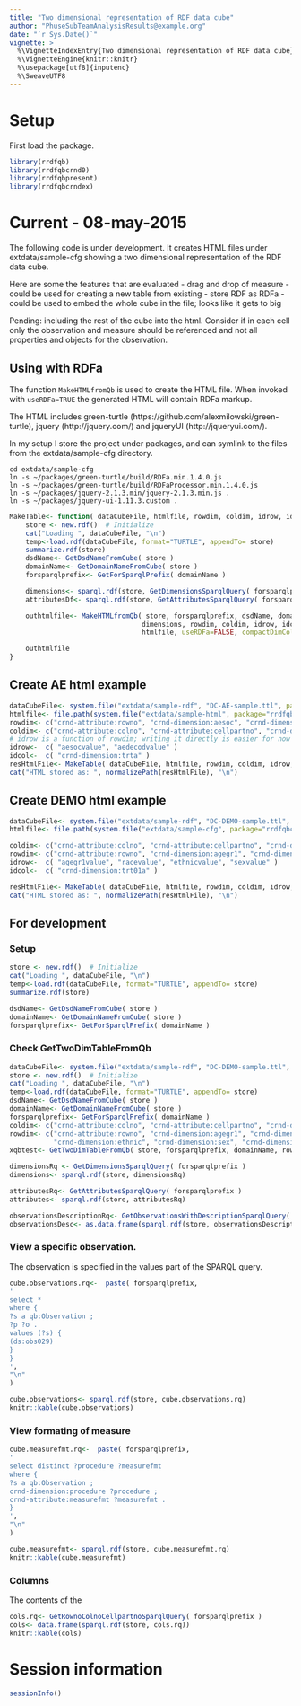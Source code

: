 ```yaml
---
title: "Two dimensional representation of RDF data cube"
author: "PhuseSubTeamAnalysisResults@example.org"
date: "`r Sys.Date()`"
vignette: >
  %\VignetteIndexEntry{Two dimensional representation of RDF data cube}
  %\VignetteEngine{knitr::knitr}
  %\usepackage[utf8]{inputenc}
  %\SweaveUTF8
---
```


# Setup

First load the package.
```r
library(rrdfqb)
library(rrdfqbcrnd0)
library(rrdfqbpresent)
library(rrdfqbcrndex)
```


# Current - 08-may-2015

The following code is under development. It creates HTML files
under extdata/sample-cfg showing a two dimensional representation
of the RDF data cube.

Here are some the features that are evaluated
- drag and drop of measure - could be used for creating a new table from existing
- store RDF as RDFa - could be used to embed the whole cube in the file; looks like it gets to big

Pending: including the rest of the cube into the
html. Consider if in each cell only the observation and measure should
be referenced and not all properties and objects for the observation.


## Using with RDFa

The function `MakeHTMLfromQb` is used to create the HTML file. When invoked with `useRDFa=TRUE` the generated HTML will contain RDFa markup.

The HTML includes green-turtle
(https://github.com/alexmilowski/green-turtle), jquery
(http://jquery.com/) and jqueryUI (http://jqueryui.com/).

In my setup I store the project under packages, and can symlink to the
files from the extdata/sample-cfg directory.

    cd extdata/sample-cfg
    ln -s ~/packages/green-turtle/build/RDFa.min.1.4.0.js 
    ln -s ~/packages/green-turtle/build/RDFaProcessor.min.1.4.0.js 
    ln -s ~/packages/jquery-2.1.3.min/jquery-2.1.3.min.js .
    ln -s ~/packages/jquery-ui-1.11.3.custom .


```r
MakeTable<- function( dataCubeFile, htmlfile, rowdim, coldim, idrow, idcol ) {
    store <- new.rdf()  # Initialize
    cat("Loading ", dataCubeFile, "\n")
    temp<-load.rdf(dataCubeFile, format="TURTLE", appendTo= store)
    summarize.rdf(store)
    dsdName<- GetDsdNameFromCube( store )
    domainName<- GetDomainNameFromCube( store )
    forsparqlprefix<- GetForSparqlPrefix( domainName )

    dimensions<- sparql.rdf(store, GetDimensionsSparqlQuery( forsparqlprefix ) )
    attributesDf<- sparql.rdf(store, GetAttributesSparqlQuery( forsparqlprefix ))

    outhtmlfile<- MakeHTMLfromQb( store, forsparqlprefix, dsdName, domainName,
                                 dimensions, rowdim, coldim, idrow, idcol,
                                 htmlfile, useRDFa=FALSE, compactDimColumns=FALSE)

    outhtmlfile
}

```

## Create AE html example

```r
dataCubeFile<- system.file("extdata/sample-rdf", "DC-AE-sample.ttl", package="rrdfqbcrndex")
htmlfile<- file.path(system.file("extdata/sample-html", package="rrdfqbpresent"), "DC-AE-sample.html")
rowdim<- c("crnd-attribute:rowno", "crnd-dimension:aesoc", "crnd-dimension:aedecod" )
coldim<- c("crnd-attribute:colno", "crnd-attribute:cellpartno", "crnd-dimension:trta", "crnd-dimension:factor", "crnd-dimension:procedure" )
# idrow is a function of rowdim; writing it directly is easier for now
idrow<-  c( "aesocvalue", "aedecodvalue" )
idcol<-  c( "crnd-dimension:trta" )
resHtmlFile<- MakeTable( dataCubeFile, htmlfile, rowdim, coldim, idrow, idcol )
cat("HTML stored as: ", normalizePath(resHtmlFile), "\n")
```

## Create DEMO html example

```r
dataCubeFile<- system.file("extdata/sample-rdf", "DC-DEMO-sample.ttl", package="rrdfqbcrndex")
htmlfile<- file.path(system.file("extdata/sample-cfg", package="rrdfqbcrnd0"), "DC-DEMO-sample.html")

coldim<- c("crnd-attribute:colno", "crnd-attribute:cellpartno", "crnd-dimension:trt01a", "crnd-dimension:factor", "crnd-dimension:procedure" )
rowdim<- c("crnd-attribute:rowno", "crnd-dimension:agegr1", "crnd-dimension:race", "crnd-dimension:ethnic", "crnd-dimension:sex" )
idrow<-  c( "agegr1value", "racevalue", "ethnicvalue", "sexvalue" )
idcol<-  c( "crnd-dimension:trt01a" )

resHtmlFile<- MakeTable( dataCubeFile, htmlfile, rowdim, coldim, idrow, idcol )
cat("HTML stored as: ", normalizePath(resHtmlFile), "\n")

```

## For development

### Setup

```r
store <- new.rdf()  # Initialize
cat("Loading ", dataCubeFile, "\n")
temp<-load.rdf(dataCubeFile, format="TURTLE", appendTo= store)
summarize.rdf(store)

dsdName<- GetDsdNameFromCube( store )
domainName<- GetDomainNameFromCube( store )
forsparqlprefix<- GetForSparqlPrefix( domainName )
```

### Check GetTwoDimTableFromQb

```r
dataCubeFile<- system.file("extdata/sample-rdf", "DC-DEMO-sample.ttl", package="rrdfqbcrnd0")
store <- new.rdf()  # Initialize
cat("Loading ", dataCubeFile, "\n")
temp<-load.rdf(dataCubeFile, format="TURTLE", appendTo= store)
dsdName<- GetDsdNameFromCube( store )
domainName<- GetDomainNameFromCube( store )
forsparqlprefix<- GetForSparqlPrefix( domainName )
coldim<- c("crnd-attribute:colno", "crnd-attribute:cellpartno", "crnd-dimension:trt01a" )
rowdim<- c("crnd-attribute:rowno", "crnd-dimension:agegr1", "crnd-dimension:race",
           "crnd-dimension:ethnic", "crnd-dimension:sex", "crnd-dimension:procedure" )
xqbtest<- GetTwoDimTableFromQb( store, forsparqlprefix, domainName, rowdim, coldim )

dimensionsRq <- GetDimensionsSparqlQuery( forsparqlprefix )
dimensions<- sparql.rdf(store, dimensionsRq)

attributesRq<- GetAttributesSparqlQuery( forsparqlprefix )
attributes<- sparql.rdf(store, attributesRq)

observationsDescriptionRq<- GetObservationsWithDescriptionSparqlQuery( forsparqlprefix, domainName, dimensions, attributes )
observationsDesc<- as.data.frame(sparql.rdf(store, observationsDescriptionRq ), stringsAsFactors=FALSE)


```

### View a specific observation.

The observation is specified in the values part of the SPARQL query.

```r

cube.observations.rq<-  paste( forsparqlprefix,
'
select *
where { 
?s a qb:Observation ; 
?p ?o .
values (?s) {
(ds:obs029)
}
}
',
"\n"                               
)

cube.observations<- sparql.rdf(store, cube.observations.rq)
knitr::kable(cube.observations)

```

### View formating of measure

```r
cube.measurefmt.rq<-  paste( forsparqlprefix,
'
select distinct ?procedure ?measurefmt
where { 
?s a qb:Observation ; 
crnd-dimension:procedure ?procedure ;
crnd-attribute:measurefmt ?measurefmt .
}
',
"\n"                               
)

cube.measurefmt<- sparql.rdf(store, cube.measurefmt.rq)
knitr::kable(cube.measurefmt)

```

### Columns

The contents of the 
```r
cols.rq<- GetRownoColnoCellpartnoSparqlQuery( forsparqlprefix )
cols<- data.frame(sparql.rdf(store, cols.rq))
knitr::kable(cols)

```


# Session information
```r
sessionInfo()
```


